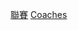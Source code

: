{{Commons category|Major League Baseball coaches}}
{{CatAutoTOC}}

[[Category:棒球教练|聯賽]]
[[Category:美國職棒大聯盟人物|Coaches]]